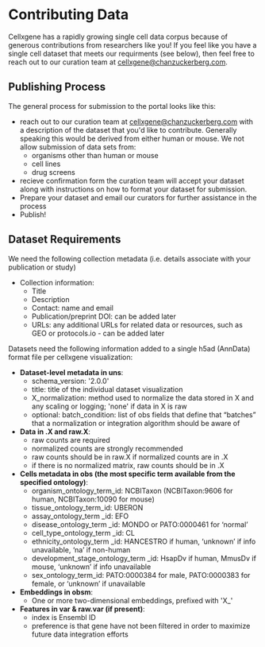 # Contributing Data

Cellxgene has a rapidly growing single cell data corpus because of generous contributions from researchers like you! If you feel like you have a single cell dataset that meets our requirments (see below), then feel free to reach out to our curation team at [cellxgene@chanzuckerberg.com](cellxgene@chanzuckerberg.com).

## Publishing Process

The general process for submission to the portal looks like this:
- reach out to our curation team at [cellxgene@chanzuckerberg.com](cellxgene@chanzuckerberg.com) with a description of the dataset that you'd like to contribute. Generally speaking this would be derived from either human or mouse. We not allow submission of data sets from:
  - organisms other than human or mouse
  - cell lines
  - drug screens 
- recieve confirmation form the curation team will accept your dataset along with instructions on how to format your dataset for submission.
- Prepare your dataset and email our curators for further assistance in the process
- Publish!



## Dataset Requirements

We need the following collection metadata (i.e. details associate with your publication or study)

- Collection information:
  - Title
  - Description
  - Contact: name and email
  - Publication/preprint DOI: can be added later
  - URLs: any additional URLs for related data or resources, such as GEO or protocols.io - can be added later
 
Datasets need the following information added to a single h5ad (AnnData) format file per cellxgene visualization:
- **Dataset-level metadata in uns**:
  - schema_version: '2.0.0'
  - title: title of the individual dataset visualization
  - X_normalization: method used to normalize the data stored in X and any scaling or logging; 'none' if data in X is raw 
  - optional: batch_condition: list of obs fields that define that “batches” that a normalization or integration algorithm should be aware of
- **Data in .X and raw.X**:
  - raw counts are required
  - normalized counts are strongly recommended
  - raw counts should be in raw.X if normalized counts are in .X
  - if there is no normalized matrix, raw counts should be in .X
- **Cells metadata in obs (the most specific term available from the specified ontology)**:
  - organism_ontology_term_id: NCBITaxon (NCBITaxon:9606 for human, NCBITaxon:10090 for mouse)
  - tissue_ontology_term_id: UBERON
  - assay_ontology_term _id: EFO
  - disease_ontology_term _id: MONDO or PATO:0000461 for ‘normal’
  - cell_type_ontology_term _id: CL
  - ethnicity_ontology_term _id: HANCESTRO if human, ‘unknown’ if info unavailable, ‘na’ if non-human
  - development_stage_ontology_term _id: HsapDv if human, MmusDv if mouse, ‘unknown’ if info unavailable
  - sex_ontology_term_id: PATO:0000384 for male, PATO:0000383 for female, or ‘unknown’ if unavailable
- **Embeddings in obsm**:
  - One or more two-dimensional embeddings, prefixed with 'X_'
- **Features in var & raw.var (if present)**:
  - index is Ensembl ID
  - preference is that gene have not been filtered in order to maximize future data integration efforts



